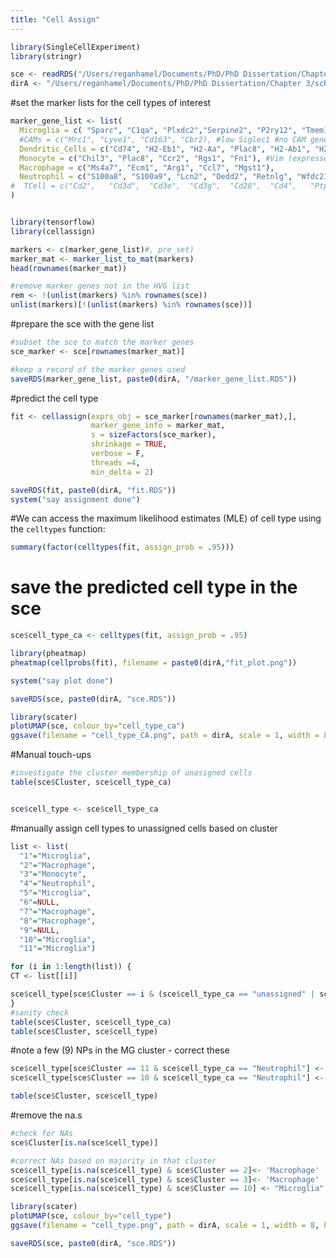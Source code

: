 ```yaml
---
title: "Cell Assign"
---
```


```r
library(SingleCellExperiment)
library(stringr)

sce <- readRDS("/Users/reganhamel/Documents/PhD/PhD Dissertation/Chapter 3/scRNAseq/3. Clustering/sce.RDS")
dirA <- "/Users/reganhamel/Documents/PhD/PhD Dissertation/Chapter 3/scRNAseq/4. Cellassign/"
```


#set the marker lists for the cell types of interest
```r
marker_gene_list <- list(
  Microglia = c( "Sparc", "C1qa", "Plxdc2","Serpine2", "P2ry12", "Tmem119", "Siglech", "Ctss", "Cst3", "Slc2a5"), # "Sall1" not in HVG
  #CAMs = c("Mrc1", "Lyve1", "Cd163", "Cbr2), #low Siglec1 #no CAM genes in HVG
  Dendritic_Cells = c("Cd74", "H2-Eb1", "H2-Aa", "Plac8", "H2-Ab1", "H2-DMb1", "H2-DMa", "Klrd1"), #Itgax (expressed in activated MG too) #"Flt3", "Zbtb46" not in HVG
  Monocyte = c("Chil3", "Plac8", "Ccr2", "Rgs1", "Fn1"), #Vim (expressed in others)
  Macrophage = c("Ms4a7", "Ecm1", "Arg1", "Ccl7", "Mgst1"), 
  Neutrophil = c("S100a8", "S100a9", "Lcn2", "Dedd2", "Retnlg", "Wfdc21", "Mmp9") #"Ly6g" not in HVG
#  TCell = c("Cd2",   "Cd3d",  "Cd3e",  "Cd3g",  "Cd28",  "Cd4",   "Ptprc") #"Vim" #no TCell genes in hVGs
)


library(tensorflow)
library(cellassign)

markers <- c(marker_gene_list)#, pre_set)
marker_mat <- marker_list_to_mat(markers)
head(rownames(marker_mat))

#remove marker genes not in the HVG list
rem <- !(unlist(markers) %in% rownames(sce))
unlist(markers)[!(unlist(markers) %in% rownames(sce))]
```

#prepare the sce with the gene list
```r
#subset the sce to match the marker genes
sce_marker <- sce[rownames(marker_mat)]

#keep a record of the marker genes used
saveRDS(marker_gene_list, paste0(dirA, "/marker_gene_list.RDS"))
```


#predict the cell type
```r
fit <- cellassign(exprs_obj = sce_marker[rownames(marker_mat),], 
                  marker_gene_info = marker_mat, 
                  s = sizeFactors(sce_marker), 
                  shrinkage = TRUE,
                  verbose = F,
                  threads =4,
                  min_delta = 2)

saveRDS(fit, paste0(dirA, "fit.RDS"))
system("say assignment done")
```

#We can access the maximum likelihood estimates (MLE)  of cell type using the `celltypes` function:

```r
summary(factor(celltypes(fit, assign_prob = .95)))

```

# save the predicted cell type in the sce
```r
sce$cell_type_ca <- celltypes(fit, assign_prob = .95)
```

```r
library(pheatmap)
pheatmap(cellprobs(fit), filename = paste0(dirA,"fit_plot.png"))

system("say plot done")
```

```r
saveRDS(sce, paste0(dirA, "sce.RDS"))
```

```r
library(scater)
plotUMAP(sce, colour_by="cell_type_ca")
ggsave(filename = "cell_type_CA.png", path = dirA, scale = 1, width = 8, height = 8,  dpi = 300, limitsize = TRUE)

```


#Manual touch-ups
```r
#investigate the cluster membership of unasigned cells
table(sce$Cluster, sce$cell_type_ca)


sce$cell_type <- sce$cell_type_ca
```

#manually assign cell types to unassigned cells based on cluster
```r
list <- list(
  "1"="Microglia",
  "2"="Macrophage",
  "3"="Monocyte",
  "4"="Neutrophil",
  "5"="Microglia",
  "6"=NULL,
  "7"="Macrophage",
  "8"="Macrophage",
  "9"=NULL,
  "10"="Microglia",
  "11"="Microglia")

for (i in 1:length(list)) {
CT <- list[[i]]

sce$cell_type[sce$Cluster == i & (sce$cell_type_ca == "unassigned" | sce$cell_type_ca == "other")] <- CT
}
#sanity check
table(sce$Cluster, sce$cell_type_ca)
table(sce$Cluster, sce$cell_type)
```

#note a few (9) NPs in the MG cluster - correct these
```r
sce$cell_type[sce$Cluster == 11 & sce$cell_type_ca == "Neutrophil"] <- "Microglia"
sce$cell_type[sce$Cluster == 10 & sce$cell_type_ca == "Neutrophil"] <- "Microglia"

table(sce$Cluster, sce$cell_type)

```

#remove the na.s
```r
#check for NAs
sce$Cluster[is.na(sce$cell_type)]

#correct NAs based on majority in that cluster
sce$cell_type[is.na(sce$cell_type) & sce$Cluster == 2]<- 'Macrophage'
sce$cell_type[is.na(sce$cell_type) & sce$Cluster == 3]<- 'Macrophage'
sce$cell_type[is.na(sce$cell_type) & sce$Cluster == 10] <- "Microglia"
```


```r
library(scater)
plotUMAP(sce, colour_by="cell_type")
ggsave(filename = "cell_type.png", path = dirA, scale = 1, width = 8, height = 8,  dpi = 300, limitsize = TRUE)

```




```r
saveRDS(sce, paste0(dirA, "sce.RDS"))
```
